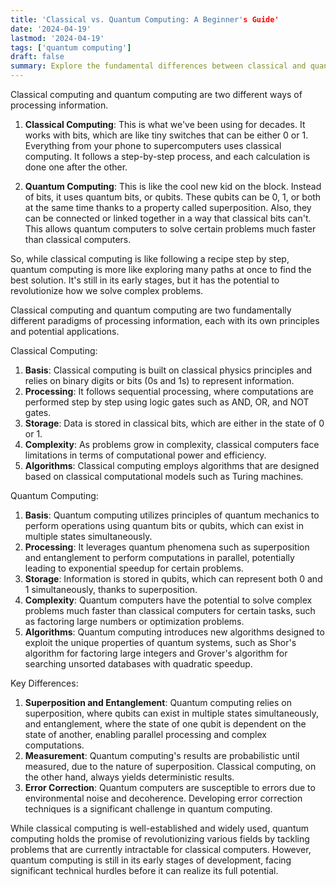 ```yaml
---
title: 'Classical vs. Quantum Computing: A Beginner's Guide'
date: '2024-04-19'
lastmod: '2024-04-19'
tags: ['quantum computing']
draft: false
summary: Explore the fundamental differences between classical and quantum computing, from their basic units to their computational approaches. Understand how quantum computing's unique properties offer exciting potential for solving complex problems faster than ever before.
---
```


Classical computing and quantum computing are two different ways of processing information.

1. **Classical Computing**: This is what we've been using for decades. It works with bits, which are like tiny switches that can be either 0 or 1. Everything from your phone to supercomputers uses classical computing. It follows a step-by-step process, and each calculation is done one after the other.

2. **Quantum Computing**: This is like the cool new kid on the block. Instead of bits, it uses quantum bits, or qubits. These qubits can be 0, 1, or both at the same time thanks to a property called superposition. Also, they can be connected or linked together in a way that classical bits can't. This allows quantum computers to solve certain problems much faster than classical computers. 

So, while classical computing is like following a recipe step by step, quantum computing is more like exploring many paths at once to find the best solution. It's still in its early stages, but it has the potential to revolutionize how we solve complex problems.

Classical computing and quantum computing are two fundamentally different paradigms of processing information, each with its own principles and potential applications.

Classical Computing:
1. **Basis**: Classical computing is built on classical physics principles and relies on binary digits or bits (0s and 1s) to represent information.
2. **Processing**: It follows sequential processing, where computations are performed step by step using logic gates such as AND, OR, and NOT gates.
3. **Storage**: Data is stored in classical bits, which are either in the state of 0 or 1.
4. **Complexity**: As problems grow in complexity, classical computers face limitations in terms of computational power and efficiency.
5. **Algorithms**: Classical computing employs algorithms that are designed based on classical computational models such as Turing machines.

Quantum Computing:
1. **Basis**: Quantum computing utilizes principles of quantum mechanics to perform operations using quantum bits or qubits, which can exist in multiple states simultaneously.
2. **Processing**: It leverages quantum phenomena such as superposition and entanglement to perform computations in parallel, potentially leading to exponential speedup for certain problems.
3. **Storage**: Information is stored in qubits, which can represent both 0 and 1 simultaneously, thanks to superposition.
4. **Complexity**: Quantum computers have the potential to solve complex problems much faster than classical computers for certain tasks, such as factoring large numbers or optimization problems.
5. **Algorithms**: Quantum computing introduces new algorithms designed to exploit the unique properties of quantum systems, such as Shor's algorithm for factoring large integers and Grover's algorithm for searching unsorted databases with quadratic speedup.

Key Differences:
1. **Superposition and Entanglement**: Quantum computing relies on superposition, where qubits can exist in multiple states simultaneously, and entanglement, where the state of one qubit is dependent on the state of another, enabling parallel processing and complex computations.
2. **Measurement**: Quantum computing's results are probabilistic until measured, due to the nature of superposition. Classical computing, on the other hand, always yields deterministic results.
3. **Error Correction**: Quantum computers are susceptible to errors due to environmental noise and decoherence. Developing error correction techniques is a significant challenge in quantum computing.

While classical computing is well-established and widely used, quantum computing holds the promise of revolutionizing various fields by tackling problems that are currently intractable for classical computers. However, quantum computing is still in its early stages of development, facing significant technical hurdles before it can realize its full potential.
